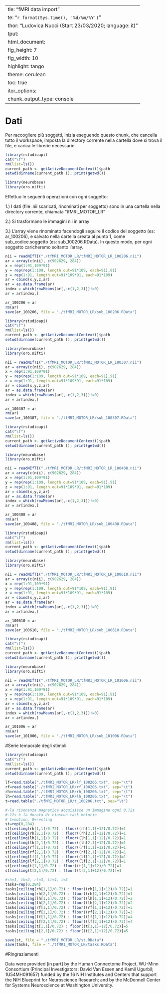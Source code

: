   ---
title: "fMRI data import"
date: "`r format(Sys.time(), '%d/%m/%Y')`"
author: "Ludovica Nucci (Start 23/03/2020; language: it)"
output: 
  html_document: 
    fig_height: 7
    fig_width: 10
    highlight: tango
    theme: cerulean
    toc: true
editor_options: 
  chunk_output_type: console
---

# Dati

Per raccogliere più soggetti, inizia eseguendo questo chunk, che cancella tutto il workspace, imposta la directory corrente nella cartella dove si trova il file, e carica le librerie necessarie.

```r
library(rstudioapi)
cat("\f")
rm(list=ls())
current_path <- getActiveDocumentContext()$path
setwd(dirname(current_path )); print(getwd())

library(neurobase)
library(oro.nifti)
```

Effettuo le seguenti operazioni con ogni soggetto:

1.) I dati (file .nii scaricati, rinominati per soggetto) sono in una cartella nella directory corrente, chiamata "tfMRI_MOTOR_LR"

2.) Si trasformano le immagini nii in array

3.) L'array viene rinominato facendogli seguire il codice del soggetto (es: ar_100206), e salvato nella cartella creata al punto 1, come sub_codice.soggetto (es: sub_100206.RData). In questo modo, per ogni soggetto caricheremo soltanto l'array.


```r
nii = readNIfTI("./tfMRI_MOTOR_LR/tfMRI_MOTOR_LR_100206.nii")
ar = array(c(nii), c(902629, 284))
x = rep(1:91,109*91)
y = rep(rep(1:109, length.out=91*109, each=91),91)
z = rep(1:91, length.out=91*109*91, each=91*109)
ar = cbind(x,y,z,ar)
ar = as.data.frame(ar)
index = which(rowMeans(ar[,-c(1,2,3)])!=0)
ar = ar[index,]

ar_100206 = ar
rm(ar)
save(ar_100206, file = "./tfMRI_MOTOR_LR/sub_100206.RData")
```


```r
library(rstudioapi)
cat("\f")
rm(list=ls())
current_path <- getActiveDocumentContext()$path
setwd(dirname(current_path )); print(getwd())

library(neurobase)
library(oro.nifti)

nii = readNIfTI("./tfMRI_MOTOR_LR/tfMRI_MOTOR_LR_100307.nii")
ar = array(c(nii), c(902629, 284))
x = rep(1:91,109*91)
y = rep(rep(1:109, length.out=91*109, each=91),91)
z = rep(1:91, length.out=91*109*91, each=91*109)
ar = cbind(x,y,z,ar)
ar = as.data.frame(ar)
index = which(rowMeans(ar[,-c(1,2,3)])!=0)
ar = ar[index,]

ar_100307 = ar
rm(ar)
save(ar_100307, file = "./tfMRI_MOTOR_LR/sub_100307.RData")
```



```r
library(rstudioapi)
cat("\f")
rm(list=ls())
current_path <- getActiveDocumentContext()$path
setwd(dirname(current_path )); print(getwd())

library(neurobase)
library(oro.nifti)

nii = readNIfTI("./tfMRI_MOTOR_LR/tfMRI_MOTOR_LR_100408.nii")
ar = array(c(nii), c(902629, 284))
x = rep(1:91,109*91)
y = rep(rep(1:109, length.out=91*109, each=91),91)
z = rep(1:91, length.out=91*109*91, each=91*109)
ar = cbind(x,y,z,ar)
ar = as.data.frame(ar)
index = which(rowMeans(ar[,-c(1,2,3)])!=0)
ar = ar[index,]

ar_100408 = ar
rm(ar)
save(ar_100408, file = "./tfMRI_MOTOR_LR/sub_100408.RData")
```



```r
library(rstudioapi)
cat("\f")
rm(list=ls())
current_path <- getActiveDocumentContext()$path
setwd(dirname(current_path )); print(getwd())

library(neurobase)
library(oro.nifti)

nii = readNIfTI("./tfMRI_MOTOR_LR/tfMRI_MOTOR_LR_100610.nii")
ar = array(c(nii), c(902629, 284))
x = rep(1:91,109*91)
y = rep(rep(1:109, length.out=91*109, each=91),91)
z = rep(1:91, length.out=91*109*91, each=91*109)
ar = cbind(x,y,z,ar)
ar = as.data.frame(ar)
index = which(rowMeans(ar[,-c(1,2,3)])!=0)
ar = ar[index,]

ar_100610 = ar
rm(ar)
save(ar_100610, file = "./tfMRI_MOTOR_LR/sub_100610.RData")
```



```r
library(rstudioapi)
cat("\f")
rm(list=ls())
current_path <- getActiveDocumentContext()$path
setwd(dirname(current_path )); print(getwd())

library(neurobase)
library(oro.nifti)

nii = readNIfTI("./tfMRI_MOTOR_LR/tfMRI_MOTOR_LR_101006.nii")
ar = array(c(nii), c(902629, 284))
x = rep(1:91,109*91)
y = rep(rep(1:109, length.out=91*109, each=91),91)
z = rep(1:91, length.out=91*109*91, each=91*109)
ar = cbind(x,y,z,ar)
ar = as.data.frame(ar)
index = which(rowMeans(ar[,-c(1,2,3)])!=0)
ar = ar[index,]

ar_101006 = ar
rm(ar)
save(ar_101006, file = "./tfMRI_MOTOR_LR/sub_101006.RData")
```

#Serie temporale degli stimoli

```r
library(rstudioapi)
cat("\f")
rm(list=ls())
current_path <- getActiveDocumentContext()$path
setwd(dirname(current_path )); print(getwd())

lf=read.table("./tfMRI_MOTOR_LR/lf_100206.txt", sep="\t") 
rf=read.table("./tfMRI_MOTOR_LR/rf_100206.txt", sep="\t")
rh=read.table("./tfMRI_MOTOR_LR/rh_100206.txt", sep="\t")
lh=read.table("./tfMRI_MOTOR_LR/lh_100206.txt", sep="\t")
t=read.table("./tfMRI_MOTOR_LR/t_100206.txt", sep="\t")

#-la risonanza magnetica acquisisce un'immagine ogni 0.72s
#-12s è la durata di ciascun task motorio
# 1=motion, 0=resting 
st=rep(0,284)
st[ceiling(rh[1,1]/0.72) : floor((rh[1,1]+12)/0.72)]=1
st[ceiling(rh[2,1]/0.72) : floor((rh[2,1]+12)/0.72)]=1
st[ceiling(lh[1,1]/0.72) : floor((lh[1,1]+12)/0.72)]=1
st[ceiling(lh[2,1]/0.72) : floor((lh[2,1]+12)/0.72)]=1
st[ceiling(rf[1,1]/0.72) : floor((rf[1,1]+12)/0.72)]=1
st[ceiling(rf[2,1]/0.72) : floor((rf[2,1]+12)/0.72)]=1
st[ceiling(lf[1,1]/0.72) : floor((lf[1,1]+12)/0.72)]=1
st[ceiling(lf[2,1]/0.72) : floor((lf[2,1]+12)/0.72)]=1
st[ceiling(t[1,1]/0.72) : floor((t[1,1]+12)/0.72)]=1
st[ceiling(t[2,1]/0.72) : floor((t[2,1]+12)/0.72)]=1

#rh=1, lh=2, rf=3, lf=4, t=5
tasks=rep(0,284)
tasks[ceiling(rh[1,1]/0.72) : floor((rh[1,1]+12)/0.72)]=1
tasks[ceiling(rh[2,1]/0.72) : floor((rh[2,1]+12)/0.72)]=1
tasks[ceiling(lh[1,1]/0.72) : floor((lh[1,1]+12)/0.72)]=2
tasks[ceiling(lh[2,1]/0.72) : floor((lh[2,1]+12)/0.72)]=2
tasks[ceiling(rf[1,1]/0.72) : floor((rf[1,1]+12)/0.72)]=3
tasks[ceiling(rf[2,1]/0.72) : floor((rf[2,1]+12)/0.72)]=3
tasks[ceiling(lf[1,1]/0.72) : floor((lf[1,1]+12)/0.72)]=4
tasks[ceiling(lf[2,1]/0.72) : floor((lf[2,1]+12)/0.72)]=4
tasks[ceiling(t[1,1]/0.72) : floor((t[1,1]+12)/0.72)]=5
tasks[ceiling(t[2,1]/0.72) : floor((t[2,1]+12)/0.72)]=5

save(st, file = "./tfMRI_MOTOR_LR/st.RData")
save(tasks, file = "./tfMRI_MOTOR_LR/tasks.RData")
```

#Ringraziamenti

Data were provided [in part] by the Human Connectome Project, WU-Minn Consortium (Principal Investigators: David Van Essen and Kamil Ugurbil; 1U54MH091657) funded by the 16 NIH Institutes and Centers that support the NIH Blueprint for Neuroscience Research; and by the McDonnell Center for Systems Neuroscience at Washington University.
